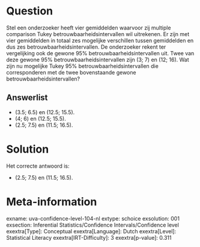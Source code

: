 Question
========

Stel een onderzoeker heeft vier gemiddelden waarvoor zij multiple
comparison Tukey betrouwbaarheidsintervallen wil uitrekenen. Er zijn met
vier gemiddelden in totaal zes mogelijke verschillen tussen gemiddelden
en dus zes betrouwbaarheidsintervallen. De onderzoeker rekent ter
vergelijking ook de gewone 95% betrouwbaarheidsintervallen uit. Twee van
deze gewone 95% betrouwbaarheidsintervallen zijn (3; 7) en (12; 16). Wat
zijn nu mogelijke Tukey 95% betrouwbaarheidsintervallen die
corresponderen met de twee bovenstaande gewone
betrouwbaarheidsintervallen?

Answerlist
----------

* (3.5; 6.5) en (12.5; 15.5).
* (4; 6) en (12.5; 15.5).
* (2.5; 7.5) en (11.5; 16.5).

Solution
========

Het correcte antwoord is: 

* (2.5; 7.5) en (11.5; 16.5).

Meta-information
================
exname: uva-confidence-level-104-nl
extype: schoice
exsolution: 001
exsection: Inferential Statistics/Confidence Intervals/Confidence level
exextra[Type]: Conceptual
exextra[Language]: Dutch
exextra[Level]: Statistical Literacy
exextra[IRT-Difficulty]: 3
exextra[p-value]: 0.311
